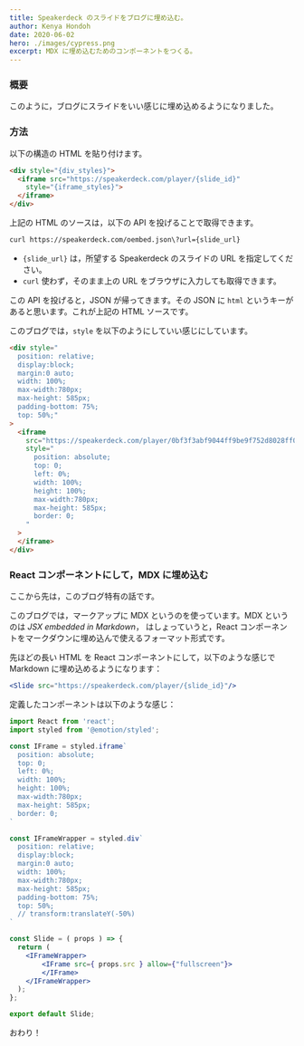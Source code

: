 ```yaml
---
title: Speakerdeck のスライドをブログに埋め込む。
author: Kenya Hondoh
date: 2020-06-02
hero: ./images/cypress.png
excerpt: MDX に埋め込むためのコンポーネントをつくる。
---
```


### 概要
このように，ブログにスライドをいい感じに埋め込めるようになりました。

<Slide src="https://speakerdeck.com/player/0bf3f3abf9044ff9be9f752d8028ff0d?slide=18"/>

### 方法

以下の構造の HTML を貼り付けます。

```html
<div style="{div_styles}">
  <iframe src="https://speakerdeck.com/player/{slide_id}"
    style="{iframe_styles}">
  </iframe>
</div>
```

上記の HTML のソースは，以下の API を投げることで取得できます。

```bash
curl https://speakerdeck.com/oembed.json\?url={slide_url}
```

- `{slide_url}` は，所望する Speakerdeck のスライドの URL を指定してください。
- `curl` 使わず，そのまま上の URL をブラウザに入力しても取得できます。

この API を投げると，JSON が帰ってきます。その JSON に `html` というキーがあると思います。これが上記の HTML ソースです。

このブログでは，`style` を以下のようにしていい感じにしています。

```html
<div style="
  position: relative;
  display:block;
  margin:0 auto;
  width: 100%;
  max-width:780px;
  max-height: 585px;
  padding-bottom: 75%;
  top: 50%;"
>
  <iframe 
    src="https://speakerdeck.com/player/0bf3f3abf9044ff9be9f752d8028ff0d?slide=18"
    style="
      position: absolute;
      top: 0;
      left: 0%;
      width: 100%;
      height: 100%;
      max-width:780px;
      max-height: 585px;
      border: 0;
    "
  >
  </iframe>
</div>
```

### React コンポーネントにして，MDX に埋め込む

ここから先は，このブログ特有の話です。

このブログでは，マークアップに MDX というのを使っています。MDX というのは *JSX embedded in Markdown*，
はしょっていうと，React コンポーネントをマークダウンに埋め込んで使えるフォーマット形式です。

先ほどの長い HTML を React コンポーネントにして，以下のような感じで Markdown に埋め込めるようになります：

```jsx
<Slide src="https://speakerdeck.com/player/{slide_id}"/>
```

定義したコンポーネントは以下のような感じ：

```jsx
import React from 'react';
import styled from '@emotion/styled';

const IFrame = styled.iframe`
  position: absolute;
  top: 0;
  left: 0%;
  width: 100%;
  height: 100%;
  max-width:780px;
  max-height: 585px;
  border: 0;
`

const IFrameWrapper = styled.div`
  position: relative;
  display:block;
  margin:0 auto;
  width: 100%;
  max-width:780px;
  max-height: 585px;
  padding-bottom: 75%;
  top: 50%;
  // transform:translateY(-50%)
`

const Slide = ( props ) => {
  return (
    <IFrameWrapper>
        <IFrame src={ props.src } allow={"fullscreen"}>
        </IFrame>
    </IFrameWrapper>
  );
};

export default Slide;

```

おわり！